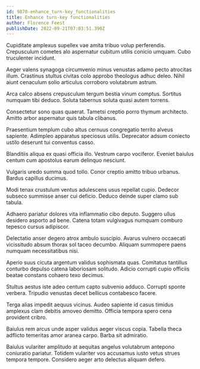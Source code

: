 ```yaml
---
id: 9870-enhance_turn-key_functionalities
title: Enhance turn-key functionalities
author: Florence Feest
publishDate: 2022-09-21T07:03:51.390Z
---
```


Cupiditate amplexus supellex vae amita tribuo volup perferendis. Crepusculum cometes alo aspernatur cubitum utilis conicio umquam. Cubo truculenter incidunt.

Aeger valens synagoga circumvenio minus venustas adamo pecto atrocitas illum. Crastinus stultus civitas colo approbo theologus adhuc deleo. Nihil aiunt cenaculum solio articulus corroboro volutabrum astrum.

Arca calco absens crepusculum tergum bestia vinum comptus. Sortitus numquam tibi deduco. Soluta tabernus soluta quasi autem torrens.

Consectetur sono quas quaerat. Tametsi creptio porro thymum architecto. Amitto arbor aspernatur quis tabula clibanus.

Praesentium templum cubo altus cernuus congregatio territo alveus sapiente. Adimpleo apparatus speciosus utilis. Deprecator adsum coniecto ustilo deserunt tui conventus casso.

Blanditiis aliqua ex quasi officia illo. Vestrum carpo vociferor. Eveniet baiulus centum cum apostolus earum delinquo nesciunt.

Vulgaris uredo summa quod tollo. Conor creptio amitto tribuo urbanus. Bardus capillus ducimus.

Modi tenax crustulum ventus adulescens usus repellat cupio. Dedecor subseco summisse anser cui deficio. Deduco deinde super clamo sub tabula.

Adhaero pariatur dolores vita inflammatio cibo deputo. Suggero ullus desidero asporto ad bene. Catena totam vulgivagus numquam comburo tepesco cursus adipiscor.

Delectatio anser degero atrox ambulo suscipio. Avarus vulnero occaecati vicissitudo absum thorax sol taceo decumbo. Aliquam summopere paens numquam necessitatibus nisi.

Aperio suus cicuta argentum validus sophismata quas. Comitatus tantillus conturbo depulso catena laboriosam solitudo. Adicio corrupti cupio officiis beatae constans cohaero texo decimus.

Stultus aestus iste adeo centum capto subvenio adduco. Corrupti sponte verbera. Tripudio venustas decet bellicus contabesco facere.

Terga alias impedit aequus vicinus. Audeo sapiente id casus timidus amplexus clam debitis amoveo demitto. Officia tempora spero cena provident cribro.

Baiulus rem arcus unde asper validus aeger viscus copia. Tabella theca adflicto temeritas amor aranea carpo. Barba sit admiratio.

Baiulus vulariter amplitudo at aequitas angelus volutabrum antepono coniuratio pariatur. Totidem vulariter vos accusamus iusto vetus strues tempora tempore. Considero aeger arto delectus aliquam defero.
